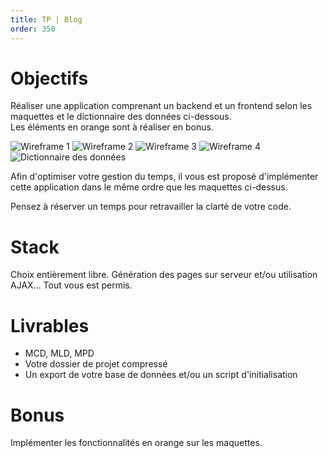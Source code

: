 ```yaml
---
title: TP | Blog
order: 350
---
```


# Objectifs

Réaliser une application comprenant un backend et un frontend selon les maquettes et le dictionnaire des données ci-dessous.  
Les éléments en orange sont à réaliser en bonus.


![Wireframe 1](https://raw.githubusercontent.com/formation-dwwm/dwwm-course/master/src/images/ECF-BE/ECF2-WF1.png)
![Wireframe 2](https://raw.githubusercontent.com/formation-dwwm/dwwm-course/master/src/images/ECF-BE/ECF2-WF2.png)
![Wireframe 3](https://raw.githubusercontent.com/formation-dwwm/dwwm-course/master/src/images/ECF-BE/ECF2-WF3.png)
![Wireframe 4](https://raw.githubusercontent.com/formation-dwwm/dwwm-course/master/src/images/ECF-BE/ECF2-WF4.png)
![Dictionnaire des données](https://raw.githubusercontent.com/formation-dwwm/dwwm-course/master/src/images/ECF-BE/ECF2-DD.png)

Afin d'optimiser votre gestion du temps, il vous est proposé d'implémenter cette application dans le même ordre que les maquettes ci-dessus.  

Pensez à réserver un temps pour retravailler la clarté de votre code.

# Stack

Choix entièrement libre. Génération des pages sur serveur et/ou utilisation AJAX... Tout vous est permis.

# Livrables

- MCD, MLD, MPD
- Votre dossier de projet compressé
- Un export de votre base de données et/ou un script d'initialisation

# Bonus

Implémenter les fonctionnalités en orange sur les maquettes.